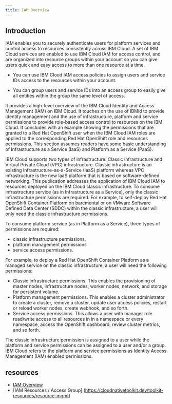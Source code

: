 ```yaml
---
title: IAM Overview
---
```



<PageDescription>

</PageDescription>

## Introduction

IAM enables you to securely authenticate users for platform services and control access to resources consistently across IBM Cloud. A set of IBM Cloud services are enabled to use IBM Cloud IAM for access control, and are organized into resource groups within your account so you can give users quick and easy access to more than one resource at a time. 

- You can use IBM Cloud IAM access policies to assign users and service IDs access to the resources within your account. 

- You can group users and service IDs into an access group to easily give all entities within the group the same level of access.



It provides a high-level overview of the IBM Cloud Identity and Access Management (IAM) on IBM Cloud. It touches on the use of IBMid to provide identity management and the use of infrastructure, platform and service permissions to provide role-based access control to resources on the IBM Cloud. It concludes with an example showing the permissions that are granted to a Red Hat OpenShift user when the IBM Cloud IAM roles are applied to the corresponding Red Hat OpenShift role and resources permissions. This section assumes readers have some basic understanding of Infrastructure as a Service (IaaS) and Platform as a Service (PaaS).

IBM Cloud supports two types of infrastructure: Classic infrastructure and Virtual Private Cloud (VPC) infrastructure. Classic infrastructure is an existing Infrastructure-as-a-Service (IaaS)
platform whereas VPC infrastructure is the new IaaS platform that is based on software-defined networking. This publication addresses the application of IBM Cloud IAM to resources deployed
on the IBM Cloud classic infrastructure. To consume infrastructure service (as in Infrastructure as a Service), only the classic infrastructure permissions are required. For example, to self-deploy Red Hat OpenShift Container Platform on baremental or on VMware Software Defined Data Center (SDDC) within
the classic infrastructure, a user will only need the classic infrastructure permissions.

To consume platform service (as in Platform as a Service), three types of permissions are required:
- classic infrastructure permissions, 
- platform management permissions
- service access permissions. 

For example, to deploy a Red Hat OpenShift Container Platform as a managed service on the classic infrastructure, a user will need the following permissions:
- Classic infrastructure permissions. This enables the provisioning of master nodes, infrastructure nodes, worker nodes, network, and storage for persistent volume.
- Platform management permissions. This enables a cluster administrator to create a cluster, remove a cluster, update user access policies, restart or reload worker nodes, create webhook, and so forth.
- Service access permissions. This allows a user with manager role read/write access to all resources in in a namespace or every namespace, access the OpenShift dashboard, review cluster metrics, and so forth.

The classic infrastructure permission is assigned to a user while the platform and service permissions can be assigned to a user and/or a group. IBM Cloud refers to the platform and service permissions as Identity Access Management (IAM) enabled permissions.

## resources

- [IAM Overview](https://cloud.ibm.com/docs/account?topic=account-iamoverview)
- [IAM Resources / Access Group] (https://cloudnativetoolkit.dev/toolkit-resources/resource-mgmt)